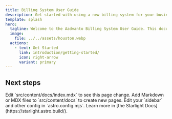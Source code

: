 ```yaml
---
title: Billing System User Guide
description: Get started with using a new billing system for your business.
template: splash
hero:
  tagline: Welcome to the Aadvanto Billing System User Guide. This document is structured to help users navigate and utilize the Aadvanto billing platform efficiently.
  image:
    file: ../../assets/houston.webp
  actions:
    - text: Get Started
      link: introduction/getting-started/
      icon: right-arrow
      variant: primary
---
```



## Next steps

<CardGrid stagger>
	<Card title="Update content" icon="pencil">
		Edit `src/content/docs/index.mdx` to see this page change.
	</Card>
	<Card title="Add new content" icon="add-document">
		Add Markdown or MDX files to `src/content/docs` to create new pages.
	</Card>
	<Card title="Configure your site" icon="setting">
		Edit your `sidebar` and other config in `astro.config.mjs`.
	</Card>
	<Card title="Read the docs" icon="open-book">
		Learn more in [the Starlight Docs](https://starlight.astro.build/).
	</Card>
</CardGrid>
